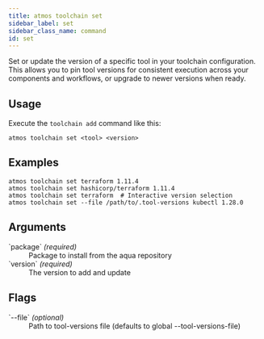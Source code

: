 ```yaml
---
title: atmos toolchain set
sidebar_label: set
sidebar_class_name: command
id: set
---
```


<Intro>
Set or update the version of a specific tool in your toolchain configuration. This allows you to pin tool versions for consistent execution across your components and workflows, or upgrade to newer versions when ready.
</Intro>

<Screengrab title="atmos toolchain set --help" slug="atmos-toolchain-set--help" />

## Usage

Execute the `toolchain add` command like this:

```shellsdv
atmos toolchain set <tool> <version>
```

## Examples

```shell
atmos toolchain set terraform 1.11.4
atmos toolchain set hashicorp/terraform 1.11.4
atmos toolchain set terraform  # Interactive version selection
atmos toolchain set --file /path/to/.tool-versions kubectl 1.28.0
```

## Arguments

<dl>
    <dt>`package` <em>(required)</em></dt>
    <dd>
        Package to install from the aqua repository
    </dd>
    <dt>`version` <em>(required)</em></dt>
    <dd>
        The version to add and update
    </dd>
</dl>

## Flags

<dl>
    <dt>`--file`  <em>(optional)</em></dt>
    <dd>
        Path to tool-versions file (defaults to global --tool-versions-file)
    </dd>

</dl>

